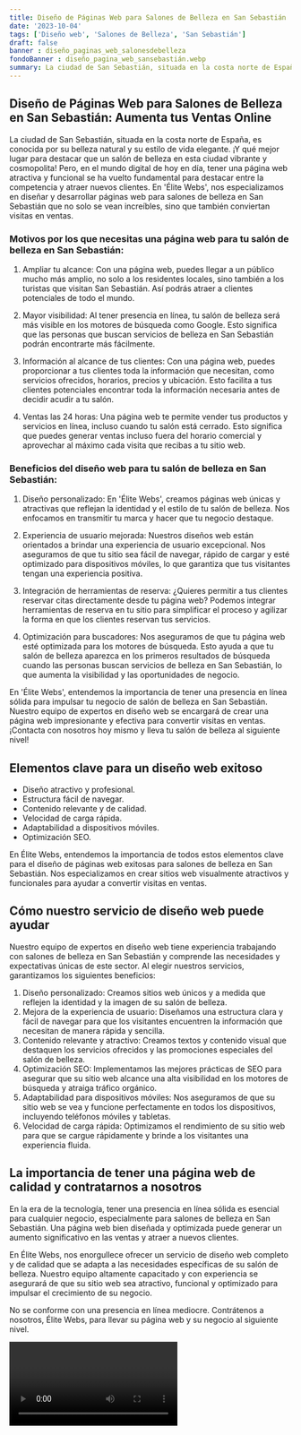 ```yaml
---
title: Diseño de Páginas Web para Salones de Belleza en San Sebastián
date: '2023-10-04'
tags: ['Diseño web', 'Salones de Belleza', 'San Sebastián']
draft: false
banner : diseño_paginas_web_salonesdebelleza
fondoBanner : diseño_pagina_web_sansebastián.webp
summary: La ciudad de San Sebastián, situada en la costa norte de España, es conocida por su belleza natural y su estilo de vida elegante. ¡Y qué mejor lugar para destacar que un salón de belleza en esta ciudad vibrante y cosmopolita! Pero, en el mundo digital de hoy en día, tener una página web atractiva y funcional se ha vuelto fundamental para destacar entre la competencia y atraer nuevos clientes. En 'Élite Webs', nos especializamos en diseñar y desarrollar páginas web para salones de belleza en San Sebastián que no solo se vean increíbles, sino que también conviertan visitas en ventas. 
---
```


## Diseño de Páginas Web para Salones de Belleza en San Sebastián: Aumenta tus Ventas Online

La ciudad de San Sebastián, situada en la costa norte de España, es conocida por su belleza natural y su estilo de vida elegante. ¡Y qué mejor lugar para destacar que un salón de belleza en esta ciudad vibrante y cosmopolita! Pero, en el mundo digital de hoy en día, tener una página web atractiva y funcional se ha vuelto fundamental para destacar entre la competencia y atraer nuevos clientes. En 'Élite Webs', nos especializamos en diseñar y desarrollar páginas web para salones de belleza en San Sebastián que no solo se vean increíbles, sino que también conviertan visitas en ventas. 

### Motivos por los que necesitas una página web para tu salón de belleza en San Sebastián:

1. Ampliar tu alcance: Con una página web, puedes llegar a un público mucho más amplio, no solo a los residentes locales, sino también a los turistas que visitan San Sebastián. Así podrás atraer a clientes potenciales de todo el mundo.

2. Mayor visibilidad: Al tener presencia en línea, tu salón de belleza será más visible en los motores de búsqueda como Google. Esto significa que las personas que buscan servicios de belleza en San Sebastián podrán encontrarte más fácilmente.

3. Información al alcance de tus clientes: Con una página web, puedes proporcionar a tus clientes toda la información que necesitan, como servicios ofrecidos, horarios, precios y ubicación. Esto facilita a tus clientes potenciales encontrar toda la información necesaria antes de decidir acudir a tu salón.

4. Ventas las 24 horas: Una página web te permite vender tus productos y servicios en línea, incluso cuando tu salón está cerrado. Esto significa que puedes generar ventas incluso fuera del horario comercial y aprovechar al máximo cada visita que recibas a tu sitio web.

### Beneficios del diseño web para tu salón de belleza en San Sebastián:

1. Diseño personalizado: En 'Élite Webs', creamos páginas web únicas y atractivas que reflejan la identidad y el estilo de tu salón de belleza. Nos enfocamos en transmitir tu marca y hacer que tu negocio destaque.

2. Experiencia de usuario mejorada: Nuestros diseños web están orientados a brindar una experiencia de usuario excepcional. Nos aseguramos de que tu sitio sea fácil de navegar, rápido de cargar y esté optimizado para dispositivos móviles, lo que garantiza que tus visitantes tengan una experiencia positiva.

3. Integración de herramientas de reserva: ¿Quieres permitir a tus clientes reservar citas directamente desde tu página web? Podemos integrar herramientas de reserva en tu sitio para simplificar el proceso y agilizar la forma en que los clientes reservan tus servicios.

4. Optimización para buscadores: Nos aseguramos de que tu página web esté optimizada para los motores de búsqueda. Esto ayuda a que tu salón de belleza aparezca en los primeros resultados de búsqueda cuando las personas buscan servicios de belleza en San Sebastián, lo que aumenta la visibilidad y las oportunidades de negocio.

En 'Élite Webs', entendemos la importancia de tener una presencia en línea sólida para impulsar tu negocio de salón de belleza en San Sebastián. Nuestro equipo de expertos en diseño web se encargará de crear una página web impresionante y efectiva para convertir visitas en ventas. ¡Contacta con nosotros hoy mismo y lleva tu salón de belleza al siguiente nivel!

<GifSeo />

<Cta />

## Elementos clave para un diseño web exitoso

- Diseño atractivo y profesional.
- Estructura fácil de navegar.
- Contenido relevante y de calidad.
- Velocidad de carga rápida.
- Adaptabilidad a dispositivos móviles.
- Optimización SEO.

En Élite Webs, entendemos la importancia de todos estos elementos clave para el diseño de páginas web exitosas para salones de belleza en San Sebastián. Nos especializamos en crear sitios web visualmente atractivos y funcionales para ayudar a convertir visitas en ventas.

## Cómo nuestro servicio de diseño web puede ayudar

Nuestro equipo de expertos en diseño web tiene experiencia trabajando con salones de belleza en San Sebastián y comprende las necesidades y expectativas únicas de este sector. Al elegir nuestros servicios, garantizamos los siguientes beneficios:

1. Diseño personalizado: Creamos sitios web únicos y a medida que reflejen la identidad y la imagen de su salón de belleza.
2. Mejora de la experiencia de usuario: Diseñamos una estructura clara y fácil de navegar para que los visitantes encuentren la información que necesitan de manera rápida y sencilla.
3. Contenido relevante y atractivo: Creamos textos y contenido visual que destaquen los servicios ofrecidos y las promociones especiales del salón de belleza.
4. Optimización SEO: Implementamos las mejores prácticas de SEO para asegurar que su sitio web alcance una alta visibilidad en los motores de búsqueda y atraiga tráfico orgánico.
5. Adaptabilidad para dispositivos móviles: Nos aseguramos de que su sitio web se vea y funcione perfectamente en todos los dispositivos, incluyendo teléfonos móviles y tabletas.
6. Velocidad de carga rápida: Optimizamos el rendimiento de su sitio web para que se cargue rápidamente y brinde a los visitantes una experiencia fluida.
  
## La importancia de tener una página web de calidad y contratarnos a nosotros

En la era de la tecnología, tener una presencia en línea sólida es esencial para cualquier negocio, especialmente para salones de belleza en San Sebastián. Una página web bien diseñada y optimizada puede generar un aumento significativo en las ventas y atraer a nuevos clientes.

En Élite Webs, nos enorgullece ofrecer un servicio de diseño web completo y de calidad que se adapta a las necesidades específicas de su salón de belleza. Nuestro equipo altamente capacitado y con experiencia se asegurará de que su sitio web sea atractivo, funcional y optimizado para impulsar el crecimiento de su negocio.

No se conforme con una presencia en línea mediocre. Contrátenos a nosotros, Élite Webs, para llevar su página web y su negocio al siguiente nivel.

<Video />

<CtaBot job='Salones de Belleza' city='San Sebastián'/>

<Gmaps query='San Sebastián+españa+maps' />
